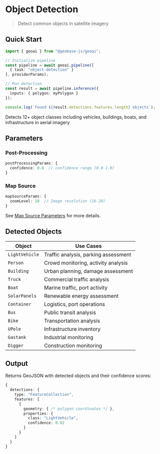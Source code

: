 
# Object Detection
> Detect common objects in satellite imagery

## Quick Start

```typescript
import { geoai } from "@geobase-js/geoai";

// Initialize pipeline
const pipeline = await geoai.pipeline([
  { task: "object-detection" }
], providerParams);

// Run detection
const result = await pipeline.inference({
  inputs: { polygon: myPolygon }
});

console.log(`Found ${result.detections.features.length} objects`);
```

<Callout type="info" emoji="🎯">
  Detects 12+ object classes including vehicles, buildings, boats, and infrastructure in aerial imagery
</Callout>

## Parameters

### Post-Processing
```typescript
postProcessingParams: {
  confidence: 0.8  // confidence range (0.0-1.0)
}
```

### Map Source
```typescript
mapSourceParams: {
  zoomLevel: 18  // Image resolution (16-20)
}
```
See [Map Source Parameters](http://localhost:3000/geoaijs/concepts/InferenceParams#map-source-parameters) for more details.

## Detected Objects

| Object | Use Cases |
|--------|-----------|
| `LightVehicle` | Traffic analysis, parking assessment |
| `Person` | Crowd monitoring, activity analysis |
| `Building` | Urban planning, damage assessment |
| `Truck` | Commercial traffic analysis |
| `Boat` | Marine traffic, port activity |
| `SolarPanels` | Renewable energy assessment |
| `Container` | Logistics, port operations |
| `Bus` | Public transit analysis |
| `Bike` | Transportation analysis |
| `UPole` | Infrastructure inventory |
| `Gastank` | Industrial monitoring |
| `Digger` | Construction monitoring |

## Output

Returns GeoJSON with detected objects and their confidence scores:

```typescript
{
  detections: {
    type: "FeatureCollection",
    features: [
      {
        geometry: { /* polygon coordinates */ },
        properties: {
          class: "LightVehicle",
          confidence: 0.92
        }
      }
    ]
  }
}
```